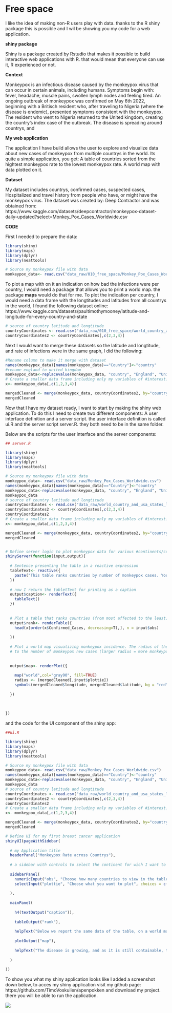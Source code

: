 # Free space

I like the idea of making non-R users play with data. thanks to the R shiny package this is possible and I wil be showing you my code for a web application.

__shiny package__

Shiny is a package created by Rstudio that makes it possible to build interactive web applications with R. that would mean that everyone can use it, R experienced or not.

__Context__

Monkeypox is an infectious disease caused by the monkeypox virus that can occur in certain animals, including humans. Symptoms begin with: fever, headache, muscle pains, swollen lymph nodes and feeling tired. An ongoing outbreak of monkeypox was confirmed on May 6th 2022, beginning with a Britisch resident who, after traveling to Nigeria (where the disease is endemic), presented symptoms consistent with the monkeypox. The resident who went to Nigeria returned to the United kingdom, creating the country's index case of the outbreak. The disease is spreading around countrys, and 

__My web application__

The application I have build allows the user to explore and visualize data about new cases of monkeypox from multiple countrys in the world. Its quite a simple application, you get:
A table of countries sorted from the hightest monkeypox rate to the lowest monkeypox rate.
A world map with data plotted on it.

__Dataset__

My dataset includes countrys, confirmed cases, suspected cases, Hospitalized and travel history from people who have, or might have the monkeypox virus. The dataset was created by: Deep Contractor and was obtained from: 
https://www.kaggle.com/datasets/deepcontractor/monkeypox-dataset-daily-updated?select=Monkey_Pox_Cases_Worldwide.csv

__CODE__

First I needed to prepare the data:

```r
library(shiny)
library(maps)
library(dplyr)
library(neattools)
```

```r
# Source my monkeypox file with data
monkeypox_data<- read.csv("data_raw/010_free_space/Monkey_Pox_Cases_Worldwide.csv")
```

To plot a map with on it an indication on how bad the infections were per country, I would need a package that allows you to print a world map. the package __maps__ would do that for me. To plot the indication per country, I would need a data frame with the longtitudes and latitudes from all countrys in the world, I found the following dataset online: https://www.kaggle.com/datasets/paultimothymooney/latitude-and-longitude-for-every-country-and-state

```r
# source of country latitude and longtitude 
countryCoordinates <- read.csv("data_raw/010_free_space/world_country_and_usa_states_latitude_and_longitude_values.csv")
countryCoordinates2 <- countryCoordinates[,c(2,3,4)]
```

Next I would want to merge these datasets so the latitude and longtitude, and rate of infections were in the same graph, I did the following:

```r
#Rename column to make it merge with dataset
names(monkeypox_data)[names(monkeypox_data)=="Country"]<-"country"
#rename england to united kingdom
monkeypox_data<-replacevalue(monkeypox_data, "country", "England", "United Kingdom")
# Create a smaller data frame including only my variables of #interest:country, monkeypox rate, continent
x<- monkeypox_data[,c(1,2,3,4)]

mergedCleaned <- merge(monkeypox_data, countryCoordinates2, by="country", all.x=FALSE)
mergedCleaned
```

Now that I have my dataset ready, I want to start by making the shiny web application. To do this I need to create two different components: A user interface definition and a server script. the user interface definition is called ui.R and the server script server.R. they both need to be in the same folder.

Below are the scripts for the user interface and the server components:

```r
## server.R

library(shiny)
library(maps)
library(dplyr)
library(neattools)

# Source my monkeypox file with data
monkeypox_data<- read.csv("data_raw/Monkey_Pox_Cases_Worldwide.csv")
names(monkeypox_data)[names(monkeypox_data)=="Country"]<-"country"
monkeypox_data<-replacevalue(monkeypox_data, "country", "England", "United Kingdom")
monkeypox_data
# source of country latitude and longtitude 
countryCoordinates <- read.csv("data_raw/world_country_and_usa_states_latitude_and_longitude_values.csv")
countryCoordinates2 <- countryCoordinates[,c(2,3,4)]
countryCoordinates2
# Create a smaller data frame including only my variables of #interest:country, monkeypox rate, continent
x<- monkeypox_data[,c(1,2,3,4)]

mergedCleaned <- merge(monkeypox_data, countryCoordinates2, by="country", all.x=FALSE)
mergedCleaned


# Define server logic to plot monkeypox data for various #continents/countries
shinyServer(function(input,output){
  
  # Sentence presenting the table in a reactive expression
  tableText<- reactive({
    paste("This table ranks countries by number of monkeypox cases. You have selected all countries in")
  })
  
  # now I return the tabletText for printing as a caption
  output$caption<- renderText({
    tableText()
  })
  
  
  # Plot a table that ranks countries (from most affected to the least) by monkeypox rate
  output$rank<- renderTable({
    head(x[order(x$Confirmed_Cases, decreasing=T),], n = input$obs)  
      
  })
  
  # Plot a world map visualizing monkeypox incidence. The radius of the circle correspond
  # to the number of monkeypox new cases (larger radius = more monkeypox new cases)
  
  
  output$map<- renderPlot({
    
    map("world",col="gray90", fill=TRUE)
    radius <- (mergedCleaned[,input$plottie])
    symbols(mergedCleaned$longitude, mergedCleaned$latitude, bg = "red", fg = "green", lwd = 0.1, circles = radius, inches = 0.12, add = TRUE)
  
  })
  
  
  
})
```

and the code for the UI component of the shiny app:

```r
##ui.R

library(shiny)
library(maps)
library(dplyr)
library(neattools)

# Source my monkeypox file with data
monkeypox_data<- read.csv("data_raw/Monkey_Pox_Cases_Worldwide.csv")
names(monkeypox_data)[names(monkeypox_data)=="Country"]<-"country"
monkeypox_data<-replacevalue(monkeypox_data, "country", "England", "United Kingdom")
monkeypox_data
# source of country latitude and longtitude 
countryCoordinates <- read.csv("data_raw/world_country_and_usa_states_latitude_and_longitude_values.csv")
countryCoordinates2 <- countryCoordinates[,c(2,3,4)]
countryCoordinates2
# Create a smaller data frame including only my variables of #interest:country, monkeypox rate, continent
x<- monkeypox_data[,c(1,2,3,4)]

mergedCleaned <- merge(monkeypox_data, countryCoordinates2, by="country", all.x=FALSE)
mergedCleaned

# Define UI for my first breast cancer application
shinyUI(pageWithSidebar(
  
  # my Application title
  headerPanel("Monkeypox Rate across Countrys"),
  
  # a sidebar with controls to select the continent for wich I want to see the distribution
  
  sidebarPanel(
    numericInput("obs", "Choose how many countries to view in the table", 3),
    selectInput("plottie", "Choose what you want to plot", choices = c("Confirmed_Cases", "Suspected_Cases", "Hospitalized"))
    
  ),
  
  mainPanel(
    
    h4(textOutput("caption")),
    
    tableOutput("rank"),
    
    helpText("Below we report the same data of the table, on a world map. The size of the circle corresponds to the number of monkeypox new cases on that country."),
    
    plotOutput("map"),
    
    helpText("The disease is growing, and as it is still containable, this is a good way to keep an eye on spreading of the disease")
    
  )
  
))

```

To show you what my shiny application looks like I added a screenshot down below, to acces my shiny application visit my github page: https://github.com/TimoVoskuilen/apenpokken and download my project. there you will be able to run the application.

![](./images/monkeypox_shiny.png)



